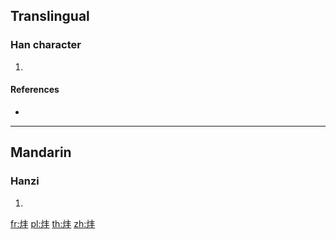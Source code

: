 {{character info/new}}
==Translingual==

===Han character===
{{Han char|rn=86|rad=火|as=04|sn=8|four=|canj=FQJ}}

# {{defn|Han|sort=火04}}

====References====
* {{Han ref|kx=0667.150|dkj=18912|dj=1076.230|hdz=32191.020|uh=7090|ud=28816}}

----

==Mandarin==

===Hanzi===
{{cmn-hanzi|pin=[[pàng]] ([[pang4]])|wg=p'ang<sup>4</sup>}}

# {{defn|lang=cmn|sort=火04}}

[[fr:炐]]
[[pl:炐]]
[[th:炐]]
[[zh:炐]]